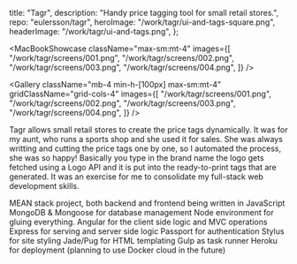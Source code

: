  title: "Tagr",
  description: "Handy price tagging tool for small retail stores.",
  repo: "eulersson/tagr",
  heroImage: "/work/tagr/ui-and-tags-square.png",
  headerImage: "/work/tagr/ui-and-tags.png",
};

<MacBookShowcase
  className="max-sm:mt-4"
  images={[
    "/work/tagr/screens/001.png",
    "/work/tagr/screens/002.png",
    "/work/tagr/screens/003.png",
    "/work/tagr/screens/004.png",
  ]}
/>

<Gallery
  className="mb-4 min-h-[100px] max-sm:mt-4"
  gridClassName="grid-cols-4"
  images={[
    "/work/tagr/screens/001.png",
    "/work/tagr/screens/002.png",
    "/work/tagr/screens/003.png",
    "/work/tagr/screens/004.png",
  ]}
/>

Tagr allows small retail stores to create the price tags dynamically. It was for my aunt, who runs a sports shop and she used it for sales. She was always writting and cutting the price tags one by one, so I automated the process, she was so happy!
Basically you type in the brand name the logo gets fetched using a Logo API and it is put into the ready-to-print tags that are generated. It was an exercise for me to consolidate my full-stack web development skills.

MEAN stack project, both backend and frontend being written in JavaScript
MongoDB & Mongoose for database management
Node environment for gluing everything.
Angular for the client side logic and MVC operations
Express for serving and server side logic
Passport for authentication
Stylus for site styling
Jade/Pug for HTML templating
Gulp as task runner
Heroku for deployment (planning to use Docker cloud in the future)
